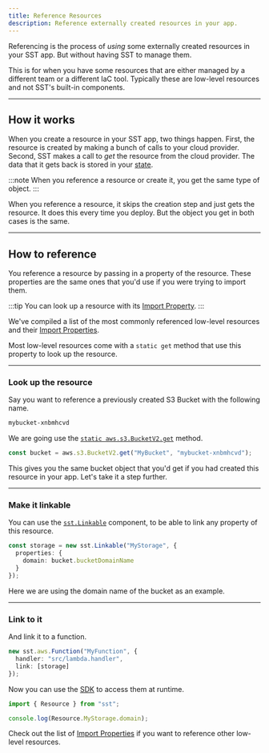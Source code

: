 ```yaml
---
title: Reference Resources
description: Reference externally created resources in your app.
---
```


Referencing is the process of _using_ some externally created resources in your SST app. But without having SST to manage them.

This is for when you have some resources that are either managed by a different team or a different IaC tool. Typically these are low-level resources and not SST's built-in components.

---

## How it works

When you create a resource in your SST app, two things happen. First, the resource is created by making a bunch of calls to your cloud provider. Second, SST makes a call to _get_ the resource from the cloud provider. The data that it gets back is stored in your [state](/docs/state/).

:::note
When you reference a resource or create it, you get the same type of object.
:::

When you reference a resource, it skips the creation step and just gets the resource. It does this every time you deploy. But the object you get in both cases is the same.

---

## How to reference

You reference a resource by passing in a property of the resource. These properties are the same ones that you'd use if you were trying to import them.

:::tip
You can look up a resource with its [Import Property](/docs/import-resources/#import-properties).
:::

We've compiled a list of the most commonly referenced low-level resources and their [Import Properties](/docs/import-resources/#import-properties).

Most low-level resources come with a `static get` method that use this property to look up the resource.

---

### Look up the resource

Say you want to reference a previously created S3 Bucket with the following name.

```txt
mybucket-xnbmhcvd
```

We are going use the [`static aws.s3.BucketV2.get`](https://www.pulumi.com/registry/packages/aws/api-docs/s3/bucketv2/#look-up) method.

```ts title="sst.config.ts"
const bucket = aws.s3.BucketV2.get("MyBucket", "mybucket-xnbmhcvd");
```

This gives you the same bucket object that you'd get if you had created this resource in your app. Let's take it a step further.

---

### Make it linkable

You can use the [`sst.Linkable`](/docs/component/linkable/) component, to be able to link any property of this resource.

```ts title="sst.config.ts" {3}
const storage = new sst.Linkable("MyStorage", {
  properties: {
    domain: bucket.bucketDomainName
  }
});
```

Here we are using the domain name of the bucket as an example.

---

### Link to it

And link it to a function.

```ts title="sst.config.ts" {9}
new sst.aws.Function("MyFunction", {
  handler: "src/lambda.handler",
  link: [storage]
});
```

Now you can use the [SDK](/docs/reference/sdk/) to access them at runtime.

```js title="src/lambda.ts"
import { Resource } from "sst";

console.log(Resource.MyStorage.domain);
```

Check out the list of [Import Properties](/docs/import-resources/#import-properties) if you want to reference other low-level resources.

